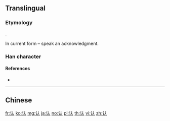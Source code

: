 {{character info/new}}
{{also|認}}
==Translingual==
{{stroke order}}
{{stroke order|type=animate}}

===Etymology===
{{Han simp|認|f=言|t=讠|f2=忍|t2=人}}.

In current form {{Han compound|讠|t1=speech|人|ls=psc|c1=s|c2=p}} – speak an acknowledgment.

===Han character===
{{Han char|rn=149|rad=讠|as=02|sn=4|four=|canj=IVO|ids=⿰讠人}}

====References====
* {{Han ref|kx=1188.181|hdz=63939.020|uh=8BA4|ud=35748}}

----

==Chinese==
{{zh-see|認}}

[[fr:认]]
[[ko:认]]
[[mg:认]]
[[ja:认]]
[[no:认]]
[[pl:认]]
[[th:认]]
[[vi:认]]
[[zh:认]]
